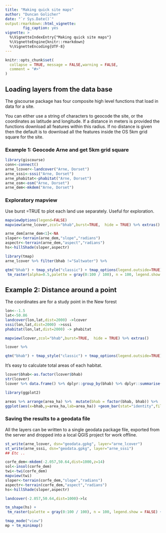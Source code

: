 ```yaml
---
title: "Making quick site maps"
author: "Duncan Golicher"
date: "`r Sys.Date()`"
output:rmarkdown::html_vignette:
        fig_caption: yes
vignette: >
  %\VignetteIndexEntry{"Making quick site maps"}
  %\VignetteEngine{knitr::rmarkdown}
  %\VignetteEncoding{UTF-8}
---
```


```r
knitr::opts_chunk$set(
  collapse = TRUE, message = FALSE,warning = FALSE,
  comment = "#>"
)
```

## Loading layers from the data base

The giscourse package has four composite high level functions that load in data for a site. 

You can either use a string of characters to geocode the site, or the coordinates as latitude and longitude. If a distance in meters is provided the functions download all features within this radius. If no distance is given then the default is to download all the features inside the OS 5km grid square for the site.

### Example 1: Geocode Arne and get 5km grid square

```r
library(giscourse)
conn<-connect()
arne_lcover<-landcover("Arne, Dorset") 
arne_sssi<-sssi("Arne, Dorset") 
arne_phabitat<-phabitat("Arne, Dorset") 
arne_osm<-osm("Arne, Dorset")
arne_dem<-mkdem("Arne, Dorset") 
```

### Exploratory mapview

Use burst =TRUE to plot each land use separately. Useful for exploration.

```r
mapviewOptions(legend=FALSE)
mapview(arne_lcover,zcol="bhab",burst=TRUE,  hide = TRUE) %>% extras()
```


```r
arne_dem[arne_dem<1]<-NA
sloper<-terrain(arne_dem,"slope","radians")
aspectr<-terrain(arne_dem,"aspect","radians")
hs<-hillShade(sloper,aspectr)
```



```r
library(tmap)
arne_lcover %>% filter(bhab !="Saltwater") %>% 

qtm("bhab") + tmap_style("classic") + tmap_options(legend.outside=TRUE) + tm_scale_bar() + tm_compass(type="arrow") + tm_shape(hs) +
 tm_raster(alpha=0.5,palette = gray(0:100 / 100), n = 100, legend.show = FALSE)
```

## Example 2: Distance around a point

The coordinates are for a study point in the New forest

```r
lon<--1.5
lat<-50.86
landcover(lon,lat,dist=2000) ->lcover
sssi(lon,lat,dist=2000) ->sssi
phabitat(lon,lat,dist=2000) -> phabitat

```


```r
mapview(lcover,zcol="bhab",burst=TRUE,  hide = TRUE) %>% extras()
```


```r

lcover %>% 

qtm("bhab") + tmap_style("classic") + tmap_options(legend.outside=TRUE) + tm_scale_bar() + tm_compass(type="arrow")
```

It's easy to calculate total areas of each habitat.

```r

lcover$bhab<-as.factor(lcover$bhab)
str(lcover)
lcover %>% data.frame() %>% dplyr::group_by(bhab) %>% dplyr::summarise(n=n(), area_ha=round(sum(area)/10000,1)) -> areas
```


```r
library(ggplot2)

areas %>% arrange(area_ha) %>%  mutate(bhab = factor(bhab, bhab)) %>%
ggplot(aes(x=bhab,y=area_ha,lab=area_ha)) +geom_bar(stat="identity",fill="grey") + geom_label(aes(x = bhab, y = area_ha, label = paste(area_ha,"ha"))) + coord_flip() + theme_bw()
```


### Saving the results to a geodata file

All the layers can be written to a single geodata package file, exported from the server and dropped into a local QGIS project for work offline.


```r
st_write(arne_lcover, dsn="geodata.gpkg", layer="arne_lcover")
st_write(arne_sssi, dsn="geodata.gpkg", layer="arne_sssi")
## Etc ..
```


```r
corfe_dem<-mkdem(-2.057,50.64,dist=1000,z=14)
sol<-insol(corfe_dem)
twi<-twi(corfe_dem)
mapview(twi)
sloper<-terrain(corfe_dem,"slope","radians")
aspectr<-terrain(corfe_dem,"aspect","radians")
hs<-hillShade(sloper,aspectr)

```



```r
landcover(-2.057,50.64,dist=1000)->lc

tm_shape(hs) +
 tm_raster(palette = gray(0:100 / 100), n = 100, legend.show = FALSE) + tm_shape(lc) + tm_fill("bhab",alpha=0.8) +tmap_style("classic") +  tmap_options(legend.outside=TRUE) ->mp

tmap_mode("view")
mp + tm_minimap()

```



```r

```

